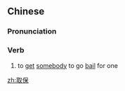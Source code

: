 ==Chinese==
{{zh-forms}}

===Pronunciation===
{{zh-pron
|m=qǔbǎo
|c=ceoi2 bou2
|mn=qz,xm:chhú-pó/zz:chhí-pó
|cat=v
}}

===Verb===
{{zh-verb}}

# {{lb|zh|legal}} to [[get]] [[somebody]] to go [[bail]] for one

[[zh:取保]]